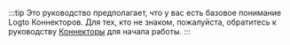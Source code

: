:::tip
Это руководство предполагает, что у вас есть базовое понимание Logto Коннекторов. Для тех, кто не знаком, пожалуйста, обратитесь к руководству [Коннекторы](/connectors) для начала работы.
:::
